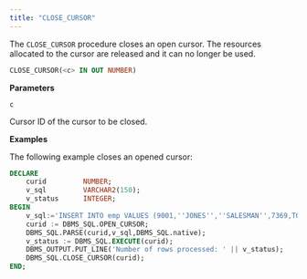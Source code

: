 ```yaml
---
title: "CLOSE_CURSOR"
---
```


The `CLOSE_CURSOR` procedure closes an open cursor. The resources allocated to the cursor are released and it can no longer be used.

```sql
CLOSE_CURSOR(<c> IN OUT NUMBER)
```

**Parameters**

`c`

 Cursor ID of the cursor to be closed.

**Examples**

The following example closes an opened cursor:

```sql
DECLARE
    curid         NUMBER;
    v_sql         VARCHAR2(150);
    v_status      INTEGER;
BEGIN
    v_sql:='INSERT INTO emp VALUES (9001,''JONES'',''SALESMAN'',7369,TO_DATE(''13-DEC-07'',''DD-MON-YY''),8500.00,1500.00,50)';
    curid := DBMS_SQL.OPEN_CURSOR;
    DBMS_SQL.PARSE(curid,v_sql,DBMS_SQL.native);
    v_status := DBMS_SQL.EXECUTE(curid);
    DBMS_OUTPUT.PUT_LINE('Number of rows processed: ' || v_status);
    DBMS_SQL.CLOSE_CURSOR(curid);
END;
```

